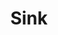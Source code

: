 ---
title: "Sink"
meta_title: "Sink craft"
description: "Craft de Sink"
rank: "s"
draft: false
name: "Sink"
recipe_img: "https://wiki.pokexgames.com/images/6/66/Sink.png"
level: 110
craft_time: 36000
result: 1
value_npc: 1
ingredients:
  - name: "Drawing Clipboards"
    quantity: 50
    item_img: "https://wiki.pokexgames.com/images/3/36/Drawing_Clipboard.png"
    value_npc: 1
  - name: "Corrupted Champion Belt"
    quantity: 17
    item_img: "https://wiki.pokexgames.com/images/6/6b/Corrupted-Belt-of-Champion.gif"
    value_npc: 1
  - name: "Whiskers Fin"
    quantity: 15
    item_img: "https://wiki.pokexgames.com/images/2/23/Whiskers_Fin.png"
    value_npc: 1
  - name: "Corrupted Magnet"
    quantity: 28
    item_img: "https://wiki.pokexgames.com/images/0/09/Corrupted-Magnet.gif"
    value_npc: 1
  - name: "Ice Crystal"
    quantity: 15
    item_img: "https://wiki.pokexgames.com/images/c/ca/Ice_Crystal.png"
    value_npc: 1
  - name: "Cave Nail"
    quantity: 15
    item_img: "https://wiki.pokexgames.com/images/a/af/Cave_Nail.png"
    value_npc: 1
---